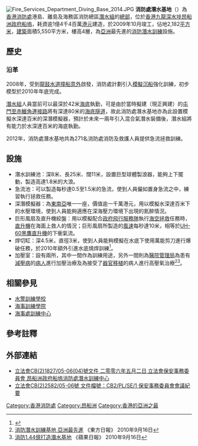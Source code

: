 [[File:Fire_Services_Department_Diving_Base_2014.JPG|thumb]]
'''消防處潛水基地'''（{{lang-en|'''Fire Services Department Diving Base'''}}）為[[香港消防處|香港消防處]]港島、離島及海務區消防總區[[潛水組|潛水組]]的[[總部|總部]]，位於[[香港|香港]][[九龍|九龍]][[深水埗|深水埗]][[昂船洲政府船塢|昂船洲政府船塢]]，耗資逾1億4千4百萬[[港元|港元]]建造，於2009年10月竣工，佔地2,182[[平方米|平方米]]，[[建築|建築]]面積5,550平方米，樓高4層，為[[亞洲|亞洲]]最先進的[[消防|消防]][[潛水|潛水]][[訓練|訓練]]設施。

== 歷史 ==
=== 沿革 ===
2008年，受到[[龍鼓水道撞船意外|龍鼓水道撞船意外]]啟發，消防處計劃引入[[模擬|模擬]][[沉船|沉船]]強化訓練，初步模型於2010年年底完成。

[[潛水組|潛水組]]人員當前可以最深於42米[[海底|海底]]執勤，可是由於當時擬建（現正興建）的[[屯門至赤鱲角連接路|屯門至赤鱲角連接路]]將有深達80米的[[海底隧道|海底隧道]]，故此消防處潛水基地亦為此設置模擬水深達百米的深潛模擬器，預計於未來一兩年引入混合氣潛水裝備後，潛水組將有能力於水深達百米的海底執勤。

2012年，消防處潛水基地共為271名消防處消防及救護人員提供急流拯救訓練。

== 設施 ==
*潛水訓練池：深8米、長25米、闊11米，設置巨型球體製浪器，能夠上下擺動，製造高達1.8米的大浪。
*急流池：可以製造每秒達0.5至1.5米的急流，使到人員儼如置身急流之中，練習執行拯救任務。
*深潛模擬器：為[[東南亞|東南亞]]唯一一座，價值逾一千萬港元，用以模擬水深達百米下的水壓環境，使到人員能夠適應在深海壓力環境下出現的氮醉情況。
*巨形風扇及直升機絞盤：用以模擬配合[[政府飛行服務隊|政府飛行服務隊]]執行[[海空拯救|海空拯救]]任務時，[[直升機|直升機]]在海面上救人的情況；巨形風扇所製造的[[風速|風速]]每秒達10米，相等於[[UH-60黑鷹直升機|UH-60黑鷹直升機]]的下衝氣流。
*焊切缸：深4.5米，直徑3米，使到人員能夠模擬在水底下使用萬能剪刀進行爆破任務，於2010年額外引進水底燒焊訓練<ref>{{Cite web |url=http://www.news.gov.hk/tc/categories/law_order/html/2010/09/20100917_181458.shtml |title=消防潛水基地 培育泅水銅人 |access-date=2010-10-08 |archive-date=2019-08-23 |archive-url=https://web.archive.org/web/20190823062259/http://www.news.gov.hk/tc/categories/law_order/html/2010/09/20100917_181458.shtml |dead-url=no }}</ref>。
*加壓室：設有兩所，其中一間作為訓練用途，另外一間則為[[醫院管理局|醫院管理局]]為患有[[減壓病|減壓病]]的[[病人|病人]]進行加壓治療及為接受了[[器官移植|器官移植]]的病人進行高壓氧治療<ref>[http://orientaldaily.on.cc/cnt/news/20100916/00176_026.html 消防潛水訓練基地 亞洲最先進] {{Wayback|url=http://orientaldaily.on.cc/cnt/news/20100916/00176_026.html |date=20151026180146 }} 《東方日報》 2010年9月16日</ref><ref>[http://hk.apple.nextmedia.com/news/art/20100916/14455460 消防1.44億打造潛水基地] {{Wayback|url=http://hk.apple.nextmedia.com/news/art/20100916/14455460 |date=20170127064310 }} 《蘋果日報》 2010年9月16日</ref>。

== 相關參見 ==
*[[水警訓練學校|水警訓練學校]]
*[[海事訓練學院|海事訓練學院]]
*[[海事處訓練中心|海事處訓練中心]]

== 參考註釋 ==
{{reflist}}

== 外部連結 ==
*[http://www.legco.gov.hk/yr05-06/chinese/panels/se/papers/se0502cb2-1827-04c.pdf 立法會CB(2)1827/05-06(04)號文件 二零零六年五月二日 立法會保安事務委員會 昂船洲政府船塢消防處潛水訓練中心] {{Wayback|url=http://www.legco.gov.hk/yr05-06/chinese/panels/se/papers/se0502cb2-1827-04c.pdf |date=20191030082418 }}
*[http://www.legco.gov.hk/yr05-06/chinese/panels/se/minutes/se060502.pdf 立法會CB(2)2582/05-06號 文件檔號：CB2/PL/SE/1 保安事務委員會會議紀要] {{Wayback|url=http://www.legco.gov.hk/yr05-06/chinese/panels/se/minutes/se060502.pdf |date=20200821073735 }}

{{香港消防處訓練場地}}

[[Category:香港消防處|Category:香港消防處]]
[[Category:昂船洲|Category:昂船洲]]
[[Category:香港的亞洲之最|Category:香港的亞洲之最]]